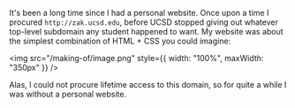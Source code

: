 It's been a long time since I had a personal website. Once upon a time I
procured `http://zak.ucsd.edu`, before UCSD stopped giving out whatever
top-level subdomain any student happened to want. My website was about the
simplest combination of HTML + CSS you could imagine:

<img src="/making-of/image.png" style={{ width: "100%", maxWidth: "350px" }} />

Alas, I could not procure lifetime access to this domain, so for quite a while I
was without a personal website.
